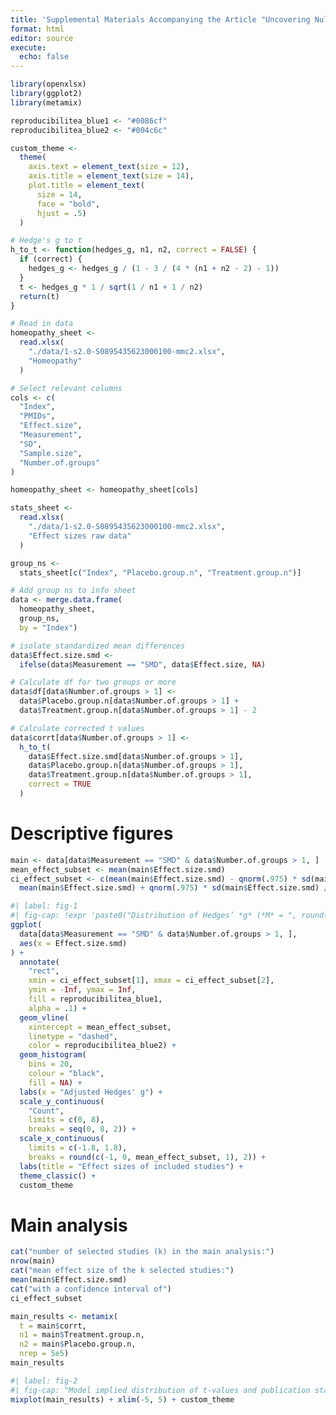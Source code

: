 ```yaml
---
title: 'Supplemental Materials Accompanying the Article "Uncovering Null Effects in Null Fields: The Case of Homeopathy"'
format: html
editor: source
execute: 
  echo: false
---
```


```r
library(openxlsx)
library(ggplot2)
library(metamix)
```

```r
reproducibilitea_blue1 <- "#0086cf"
reproducibilitea_blue2 <- "#004c6c"

custom_theme <- 
  theme(
    axis.text = element_text(size = 12),
    axis.title = element_text(size = 14),
    plot.title = element_text(
      size = 14,
      face = "bold",
      hjust = .5)
  )
```

```r
# Hedge's g to t
h_to_t <- function(hedges_g, n1, n2, correct = FALSE) {
  if (correct) {
    hedges_g <- hedges_g / (1 - 3 / (4 * (n1 + n2 - 2) - 1))
  }
  t <- hedges_g * 1 / sqrt(1 / n1 + 1 / n2)
  return(t)
}
```


```r
# Read in data
homeopathy_sheet <- 
  read.xlsx(
    "./data/1-s2.0-S0895435623000100-mmc2.xlsx",
    "Homeopathy"
  )

# Select relevant columns
cols <- c(
  "Index",
  "PMIDs",
  "Effect.size",
  "Measurement",
  "SD",
  "Sample.size", 
  "Number.of.groups"
)

homeopathy_sheet <- homeopathy_sheet[cols]

stats_sheet <- 
  read.xlsx(
    "./data/1-s2.0-S0895435623000100-mmc2.xlsx",
    "Effect sizes raw data"
  )

group_ns <- 
  stats_sheet[c("Index", "Placebo.group.n", "Treatment.group.n")]

# Add group ns to info sheet
data <- merge.data.frame(
  homeopathy_sheet,
  group_ns,
  by = "Index")

# isolate standardized mean differences
data$Effect.size.smd <- 
  ifelse(data$Measurement == "SMD", data$Effect.size, NA)
```

```r
# Calculate df for two groups or more
data$df[data$Number.of.groups > 1] <- 
  data$Placebo.group.n[data$Number.of.groups > 1] +
  data$Treatment.group.n[data$Number.of.groups > 1] - 2

# Calculate corrected t values
data$corrt[data$Number.of.groups > 1] <- 
  h_to_t(
    data$Effect.size.smd[data$Number.of.groups > 1],
    data$Placebo.group.n[data$Number.of.groups > 1],
    data$Treatment.group.n[data$Number.of.groups > 1],
    correct = TRUE
  )
```

# Descriptive figures

```r
main <- data[data$Measurement == "SMD" & data$Number.of.groups > 1, ]
mean_effect_subset <- mean(main$Effect.size.smd)
ci_effect_subset <- c(mean(main$Effect.size.smd) - qnorm(.975) * sd(main$Effect.size.smd) / sqrt(nrow(main)),
  mean(main$Effect.size.smd) + qnorm(.975) * sd(main$Effect.size.smd) / sqrt(nrow(main)))
```


```r
#| label: fig-1
#| fig-cap: !expr 'paste0("Distribution of Hedges’ *g* (*M* = ", round(mean(data$Effect.size.smd[data$Number.of.groups > 1], na.rm = TRUE), 2), ", *SD* = ", round(sd(data$Effect.size.smd[data$Number.of.groups > 1], na.rm = TRUE), 2), ") effect sizes in the *k* = ", nrow(data[data$Measurement == "SMD" & data$Number.of.groups > 1, ]), " studies taken from Sigurdson’s homeopathy data set that consist of more than one group. Hedges’ *g* was calculated as homeopathy-placebo mean difference divided by the pooled baseline standard deviation weighted by sample sizes and multiplied by the correction factor *J* = 1 − 3/(4 · (*n*<sub>1</sub> + *n*<sub>2</sub>) − 9). The dashed line and the colored area indicate the mean and its 95% confidence interval.")'
ggplot(
  data[data$Measurement == "SMD" & data$Number.of.groups > 1, ],
  aes(x = Effect.size.smd)
) +
  annotate(
    "rect",
    xmin = ci_effect_subset[1], xmax = ci_effect_subset[2],
    ymin = -Inf, ymax = Inf,
    fill = reproducibilitea_blue1,
    alpha = .1) +
  geom_vline(
    xintercept = mean_effect_subset,
    linetype = "dashed",
    color = reproducibilitea_blue2) +
  geom_histogram(
    bins = 20,
    colour = "black",
    fill = NA) +
  labs(x = "Adjusted Hedges' g") +
  scale_y_continuous(
    "Count",
    limits = c(0, 8),
    breaks = seq(0, 8, 2)) +
  scale_x_continuous(
    limits = c(-1.8, 1.8),
    breaks = round(c(-1, 0, mean_effect_subset, 1), 2)) +
  labs(title = "Effect sizes of included studies") +
  theme_classic() +
  custom_theme
```

# Main analysis

```r
cat("number of selected studies (k) in the main analysis:")
nrow(main)
cat("mean effect size of the k selected studies:")
mean(main$Effect.size.smd)
cat("with a confidence interval of")
ci_effect_subset

main_results <- metamix(
  t = main$corrt,
  n1 = main$Treatment.group.n,
  n2 = main$Placebo.group.n,
  nrep = 5e5)
main_results
```

```r
#| label: fig-2
#| fig-cap: "Model implied distribution of t-values and publication status"
mixplot(main_results) + xlim(-5, 5) + custom_theme
```